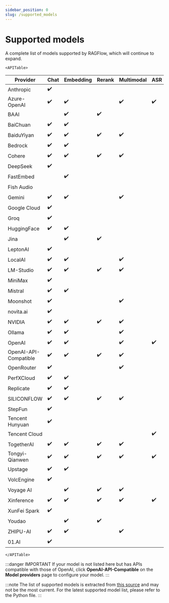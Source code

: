 ```yaml
---
sidebar_position: 0
slug: /supported_models
---
```


# Supported models

A complete list of models supported by RAGFlow, which will continue to expand.

```mdx-code-block
<APITable>
```

| Provider              | Chat               | Embedding          | Rerank             | Multimodal         | ASR                | TTS                |
| --------------------- | ------------------ | ------------------ | ------------------ | ------------------ | ------------------ | ------------------ |
| Anthropic             | :heavy_check_mark: |                    |                    |                    |                    |                    |
| Azure-OpenAI          | :heavy_check_mark: | :heavy_check_mark: |                    | :heavy_check_mark: | :heavy_check_mark: |                    |
| BAAI                  |                    | :heavy_check_mark: | :heavy_check_mark: |                    |                    |                    |
| BaiChuan              | :heavy_check_mark: | :heavy_check_mark: |                    |                    |                    |                    |
| BaiduYiyan            | :heavy_check_mark: | :heavy_check_mark: | :heavy_check_mark: | :heavy_check_mark: |                    |                    |
| Bedrock               | :heavy_check_mark: | :heavy_check_mark: |                    |                    |                    |                    |
| Cohere                | :heavy_check_mark: | :heavy_check_mark: | :heavy_check_mark: | :heavy_check_mark: |                    |                    |
| DeepSeek              | :heavy_check_mark: |                    |                    |                    |                    |                    |
| FastEmbed             |                    | :heavy_check_mark: |                    |                    |                    |                    |
| Fish Audio            |                    |                    |                    |                    |                    | :heavy_check_mark: |
| Gemini                | :heavy_check_mark: | :heavy_check_mark: |                    | :heavy_check_mark: |                    |                    |
| Google Cloud          | :heavy_check_mark: |                    |                    |                    |                    |                    |
| Groq                  | :heavy_check_mark: |                    |                    |                    |                    |                    |
| HuggingFace           | :heavy_check_mark: | :heavy_check_mark: |                    |                    |                    |                    |
| Jina                  |                    | :heavy_check_mark: | :heavy_check_mark: |                    |                    |                    |
| LeptonAI              | :heavy_check_mark: |                    |                    |                    |                    |                    |
| LocalAI               | :heavy_check_mark: | :heavy_check_mark: |                    | :heavy_check_mark: |                    |                    |
| LM-Studio             | :heavy_check_mark: | :heavy_check_mark: | :heavy_check_mark: | :heavy_check_mark: |                    |                    |
| MiniMax               | :heavy_check_mark: |                    |                    |                    |                    |                    |
| Mistral               | :heavy_check_mark: | :heavy_check_mark: |                    |                    |                    |                    |
| Moonshot              | :heavy_check_mark: |                    |                    | :heavy_check_mark: |                    |                    |
| novita.ai             | :heavy_check_mark: |                    |                    |                    |                    |                    |
| NVIDIA                | :heavy_check_mark: | :heavy_check_mark: | :heavy_check_mark: | :heavy_check_mark: |                    |                    |
| Ollama                | :heavy_check_mark: | :heavy_check_mark: |                    | :heavy_check_mark: |                    |                    |
| OpenAI                | :heavy_check_mark: | :heavy_check_mark: |                    | :heavy_check_mark: | :heavy_check_mark: | :heavy_check_mark: |
| OpenAI-API-Compatible | :heavy_check_mark: | :heavy_check_mark: | :heavy_check_mark: | :heavy_check_mark: |                    |                    |
| OpenRouter            | :heavy_check_mark: |                    |                    | :heavy_check_mark: |                    |                    |
| PerfXCloud            | :heavy_check_mark: | :heavy_check_mark: |                    |                    |                    |                    |
| Replicate             | :heavy_check_mark: | :heavy_check_mark: |                    |                    |                    |                    |
| SILICONFLOW           | :heavy_check_mark: | :heavy_check_mark: | :heavy_check_mark: | :heavy_check_mark: |                    |                    |
| StepFun               | :heavy_check_mark: |                    |                    |                    |                    |                    |
| Tencent Hunyuan       | :heavy_check_mark: |                    |                    |                    |                    |                    |
| Tencent Cloud         |                    |                    |                    |                    | :heavy_check_mark: |                    |
| TogetherAI            | :heavy_check_mark: | :heavy_check_mark: | :heavy_check_mark: | :heavy_check_mark: |                    |                    |
| Tongyi-Qianwen        | :heavy_check_mark: | :heavy_check_mark: | :heavy_check_mark: | :heavy_check_mark: | :heavy_check_mark: | :heavy_check_mark: |
| Upstage               | :heavy_check_mark: | :heavy_check_mark: |                    |                    |                    |                    |
| VolcEngine            | :heavy_check_mark: |                    |                    |                    |                    |                    |
| Voyage AI             |                    | :heavy_check_mark: | :heavy_check_mark: | :heavy_check_mark: |                    |                    |
| Xinference            | :heavy_check_mark: | :heavy_check_mark: | :heavy_check_mark: | :heavy_check_mark: | :heavy_check_mark: | :heavy_check_mark: |
| XunFei Spark          | :heavy_check_mark: |                    |                    |                    |                    | :heavy_check_mark: |
| Youdao                |                    | :heavy_check_mark: | :heavy_check_mark: |                    |                    |                    |
| ZHIPU-AI              | :heavy_check_mark: | :heavy_check_mark: |                    | :heavy_check_mark: |                    |                    |
| 01.AI                 | :heavy_check_mark: |                    |                    |                    |                    |                    |

```mdx-code-block
</APITable>
```

:::danger IMPORTANT
If your model is not listed here but has APIs compatible with those of OpenAI, click **OpenAI-API-Compatible** on the **Model providers** page to configure your model.
::: 

:::note
The list of supported models is extracted from [this source](https://github.com/infiniflow/ragflow/blob/main/rag/llm/__init__.py) and may not be the most current. For the latest supported model list, please refer to the Python file.
:::